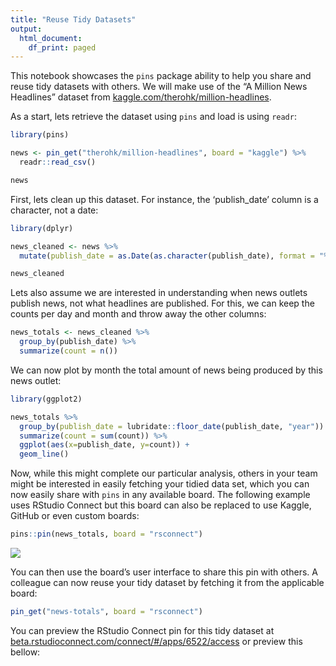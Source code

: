 ```yaml
---
title: "Reuse Tidy Datasets"
output:
  html_document:
    df_print: paged
---
```


This notebook showcases the `pins` package ability to help you share and reuse tidy datasets with others. We will make use of the "A Million News Headlines" dataset from [kaggle.com/therohk/million-headlines](https://www.kaggle.com/therohk/million-headlines).

As a start, lets retrieve the dataset using `pins` and load is using `readr`:

```r
library(pins)

news <- pin_get("therohk/million-headlines", board = "kaggle") %>%
  readr::read_csv()

news
```

First, lets clean up this dataset. For instance, the 'publish_date' column is a character, not a date:

```r
library(dplyr)

news_cleaned <- news %>%
  mutate(publish_date = as.Date(as.character(publish_date), format = "%Y%m%d"))

news_cleaned
```

Lets also assume we are interested in understanding when news outlets publish news, not what headlines are published. For this, we can keep the counts per day and month and throw away the other columns:

```r
news_totals <- news_cleaned %>%
  group_by(publish_date) %>%
  summarize(count = n())
```

We can now plot by month the total amount of news being produced by this news outlet:

```r
library(ggplot2)

news_totals %>%
  group_by(publish_date = lubridate::floor_date(publish_date, "year")) %>%
  summarize(count = sum(count)) %>%
  ggplot(aes(x=publish_date, y=count)) +
  geom_line() 
```

Now, while this might complete our particular analysis, others in your team might be interested in easily fetching your tidied data set, which you can now easily share with `pins` in any available board. The following example uses RStudio Connect but this board can also be replaced to use Kaggle, GitHub or even custom boards:

```r
pins::pin(news_totals, board = "rsconnect")
```

[![](images/reuse-analysis-rsconnect.png)](https://beta.rstudioconnect.com/connect/#/apps/6522/access)

You can then use the board's user interface to share this pin with others. A colleague can now reuse your tidy dataset by fetching it from the applicable board:

```r
pin_get("news-totals", board = "rsconnect")
```

You can preview the RStudio Connect pin for this tidy dataset at [beta.rstudioconnect.com/connect/#/apps/6522/access](https://beta.rstudioconnect.com/connect/#/apps/6522/access) or preview this bellow:
